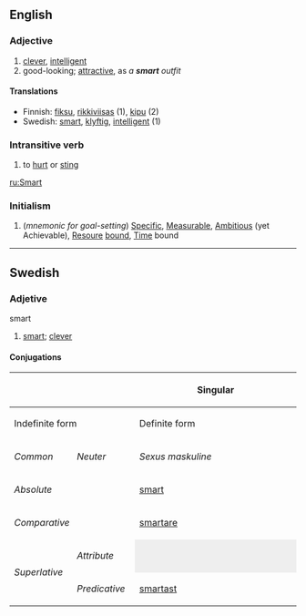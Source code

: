 {{rfc}}
<!--removed the noun section...put it back if there really is one-->
==English==
===Adjective===
#[[clever]], [[intelligent]]
#good-looking; [[attractive]], as ''a '''smart''' outfit''

====Translations====
*Finnish: [[fiksu]], [[rikkiviisas]] (1), [[kipu]] (2)
*Swedish: [[smart#Swedish|smart]], [[klyftig]], [[intelligent]] (1)

===Intransitive verb===
#to [[hurt]] or [[sting]]

[[ru:Smart]]

===Initialism===
#(''mnemonic for goal-setting'') [[Specific]], [[Measurable]], [[Ambitious]] (yet Achievable), [[Resoure]] [[bound]], [[Time]] bound

----
==Swedish==
===Adjetive===
;smart
#[[smart]]; [[clever]]
====Conjugations====
{| border=1 cellspacing=0 
|- bgcolor="#FFFFF0" align=center
! rowspan=3 colspan=2 |
! colspan=4 width=400 | Singular
! rowspan=3 width=100 | Plural
|- bgcolor="#FFFFF0" align=center
! colspan=2 width=200 | Indefinite form
! colspan=2 width=200 | Definite form
|- bgcolor="#FFFFF0" align=center
| width=100 | ''Common''
| width=100 | ''Neuter''
| width=100 | ''Sexus maskuline''
| width=100 | ''Other sexus''
|- align=center
| bgcolor="#FFFFF0" colspan=2 width=120 | ''Absolute''
| [[smart]]
| [[smart]]
| [[smarte]]
| [[smarta]]
| [[smarta]]
|- align=center
| bgcolor="#FFFFF0" colspan=2 | ''Comparative''
| colspan=7 | [[smartare]]
|- align=center
| bgcolor="#FFFFF0" rowspan=2 width=60 | ''Superlative''
| bgcolor="#FFFFF0" width=60 | ''Attribute''
| colspan=2 style="background:#eeeeee" |  
| [[smartaste]]
| [[smartaste]]
| [[smartaste]]
|- align=center 
| bgcolor="#FFFFF0" width=60 | ''Predicative''
| colspan=5 | [[smartast]]
|}
